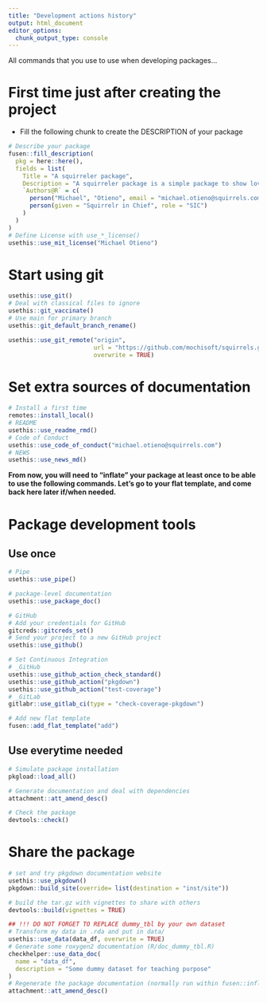 ```yaml
---
title: "Development actions history"
output: html_document
editor_options: 
  chunk_output_type: console
---
```


All commands that you use to use when developing packages...

# First time just after creating the project

- Fill the following chunk to create the DESCRIPTION of your package

```r
# Describe your package
fusen::fill_description(
  pkg = here::here(),
  fields = list(
    Title = "A squirreler package",
    Description = "A squirreler package is a simple package to show love to all the aquirrels of New York City. We Use Rmarkdown to build this package because squirrels love Rmarkdown. Squirrels are like lawyers, they are learned friends and so we documnet this package in their honor.",
    `Authors@R` = c(
      person("Michael", "Otieno", email = "michael.otieno@squirrels.com", role = c("aut", "cre"), comment = c(ORCID = "0000-0002-1565-9313")),
      person(given = "Squirrelr in Chief", role = "SIC")
    )
  )
)
# Define License with use_*_license()
usethis::use_mit_license("Michael Otieno")
```

# Start using git

```r
usethis::use_git()
# Deal with classical files to ignore
usethis::git_vaccinate()
# Use main for primary branch
usethis::git_default_branch_rename()

usethis::use_git_remote("origin",
                        url = "https://github.com/mochisoft/squirrels.git",
                        overwrite = TRUE)
```

# Set extra sources of documentation

```r
# Install a first time
remotes::install_local()
# README
usethis::use_readme_rmd()
# Code of Conduct
usethis::use_code_of_conduct("michael.otieno@squirrels.com")
# NEWS
usethis::use_news_md()
```

**From now, you will need to "inflate" your package at least once to be able to use the following commands. Let's go to your flat template, and come back here later if/when needed.**


# Package development tools
## Use once

```r
# Pipe
usethis::use_pipe()

# package-level documentation
usethis::use_package_doc()

# GitHub
# Add your credentials for GitHub
gitcreds::gitcreds_set()
# Send your project to a new GitHub project
usethis::use_github()

# Set Continuous Integration
# _GitHub
usethis::use_github_action_check_standard()
usethis::use_github_action("pkgdown")
usethis::use_github_action("test-coverage")
# _GitLab
gitlabr::use_gitlab_ci(type = "check-coverage-pkgdown")

# Add new flat template
fusen::add_flat_template("add")
```

## Use everytime needed

```r
# Simulate package installation
pkgload::load_all()

# Generate documentation and deal with dependencies
attachment::att_amend_desc()

# Check the package
devtools::check()
```

# Share the package

```r
# set and try pkgdown documentation website
usethis::use_pkgdown()
pkgdown::build_site(override= list(destination = "inst/site"))

# build the tar.gz with vignettes to share with others
devtools::build(vignettes = TRUE)
```

```r
## !!! DO NOT FORGET TO REPLACE dummy_tbl by your own dataset
# Transform my data in .rda and put in data/
usethis::use_data(data_df, overwrite = TRUE)
# Generate some roxygen2 documentation (R/doc_dummy_tbl.R) 
checkhelper::use_data_doc(
  name = "data_df",
  description = "Some dummy dataset for teaching purpose"
)
# Regenerate the package documentation (normally run within fusen::inflate())
attachment::att_amend_desc()
```
